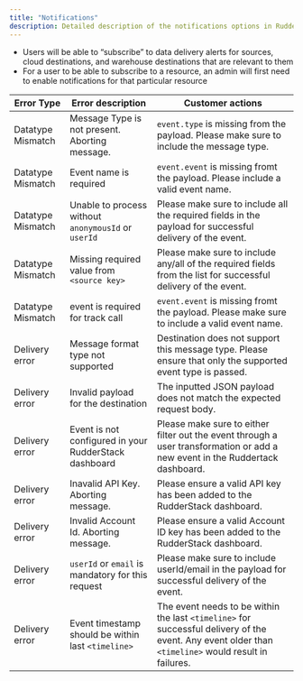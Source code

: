 ```yaml
---
title: "Notifications"
description: Detailed description of the notifications options in RudderStack.
---
```


- Users will be able to “subscribe” to data delivery alerts for sources, cloud destinations, and warehouse destinations that are relevant to them
- For a user to be able to subscribe to a resource, an admin will first need to enable notifications for that particular resource





| Error Type        | Error description                                     | Customer actions                                                                                                                                  |
|-------------------|-------------------------------------------------------|---------------------------------------------------------------------------------------------------------------------------------------------------|
| Datatype Mismatch | Message Type is not present. Aborting message.        | `event.type` is missing from the payload. Please make sure to include the message type.                                                             |
| Datatype Mismatch | Event name is required                                | `event.event` is missing fromt the payload. Please include a valid event name.                                                                      |
| Datatype Mismatch | Unable to process without `anonymousId` or `userId`     | Please make sure to include all the required fields in the payload for successful delivery of the event.                                        |
| Datatype Mismatch | Missing required value from `<source key>`              | Please make sure to include any/all of the required fields from the list for successful delivery of the event.                                    |
| Datatype Mismatch | event is required for track call                      | `event.event` is missing fromt the payload. Please make sure to include a valid event name.                                                         |
| Delivery error    | Message format type not supported                     | Destination does not support this message type. Please ensure that only the supported event type is passed.                              |
| Delivery error    | Invalid payload for the destination                   | The inputted JSON payload does not match the expected request body.                                                                               |
| Delivery error    | Event is not configured in your RudderStack dashboard | Please make sure to either filter out the event through a user transformation or add a new event in the Ruddertack dashboard.                      |
| Delivery error    | Inavalid API Key. Aborting message.                   | Please ensure a valid API key has been added to the RudderStack dashboard.                                                                        |
| Delivery error    | Invalid Account Id. Aborting message.                 | Please ensure a valid Account ID key has been added to the RudderStack dashboard.                                                                 |
| Delivery error    | `userId` or `email` is mandatory for this request         | Please make sure to include userId/email in the payload for successful delivery of the event.                                                  |
| Delivery error    | Event timestamp should be within last `<timeline>`      | The event needs to be within the last `<timeline>` for successful delivery of the event. Any event older than `<timeline>` would result in failures.  |


